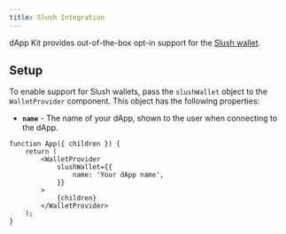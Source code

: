 ```yaml
---
title: Slush Integration
---
```


dApp Kit provides out-of-the-box opt-in support for the [Slush wallet](../slush-wallet/dapp).

## Setup

To enable support for Slush wallets, pass the `slushWallet` object to the `WalletProvider`
component. This object has the following properties:

- **`name`** - The name of your dApp, shown to the user when connecting to the dApp.

```tsx
function App({ children }) {
	return (
		<WalletProvider
			slushWallet={{
				name: 'Your dApp name',
			}}
		>
			{children}
		</WalletProvider>
	);
}
```

